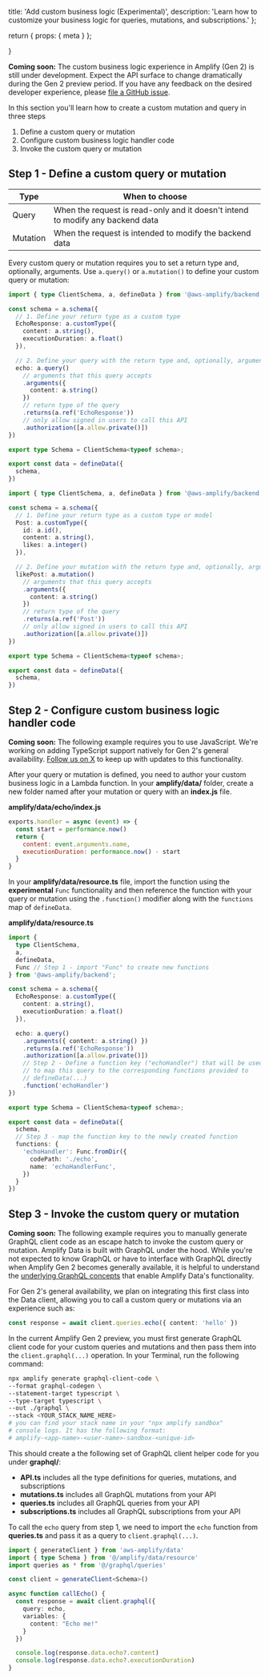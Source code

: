   title: 'Add custom business logic (Experimental)',
  description:
    'Learn how to customize your business logic for queries, mutations, and subscriptions.'
};

  return {
    props: {
      meta
    }
  };

}

<Callout info>

**Coming soon:** The custom business logic experience in Amplify (Gen 2) is still under development. Expect the API surface to change dramatically during the Gen 2 preview period. If you have any feedback on the desired developer experience, please [file a GitHub issue](https://github.com/aws-amplify/amplify-backend).

</Callout>

In this section you'll learn how to create a custom mutation and query in three steps

1. Define a custom query or mutation
2. Configure custom business logic handler code
3. Invoke the custom query or mutation

## Step 1 - Define a custom query or mutation

| Type         | When to choose                                                                 |
| ------------ | ------------------------------------------------------------------------------ |
| Query        | When the request is read-only and it doesn't intend to modify any backend data |
| Mutation     | When the request is intended to modify the backend data                        |

Every custom query or mutation requires you to set a return type and, optionally, arguments. Use `a.query()` or `a.mutation()` to define your custom query or mutation:

<BlockSwitcher>

<Block name="Custom query">

```ts
import { type ClientSchema, a, defineData } from '@aws-amplify/backend';

const schema = a.schema({
  // 1. Define your return type as a custom type
  EchoResponse: a.customType({
    content: a.string(),
    executionDuration: a.float()
  }),

  // 2. Define your query with the return type and, optionally, arguments
  echo: a.query()
    // arguments that this query accepts
    .arguments({ 
      content: a.string()
    }) 
    // return type of the query
    .returns(a.ref('EchoResponse'))
    // only allow signed in users to call this API
    .authorization([a.allow.private()])
})

export type Schema = ClientSchema<typeof schema>;

export const data = defineData({
  schema,
})
```

</Block>

<Block name="Custom mutation">

```ts
import { type ClientSchema, a, defineData } from '@aws-amplify/backend';

const schema = a.schema({
  // 1. Define your return type as a custom type or model
  Post: a.customType({
    id: a.id(),
    content: a.string(),
    likes: a.integer()
  }),

  // 2. Define your mutation with the return type and, optionally, arguments
  likePost: a.mutation()
    // arguments that this query accepts
    .arguments({ 
      content: a.string()
    }) 
    // return type of the query
    .returns(a.ref('Post'))
    // only allow signed in users to call this API
    .authorization([a.allow.private()])
})

export type Schema = ClientSchema<typeof schema>;

export const data = defineData({
  schema,
})
```

</Block>

</BlockSwitcher>

## Step 2 - Configure custom business logic handler code

<Callout info>

**Coming soon:** The following example requires you to use JavaScript. We're working on adding TypeScript support natively for Gen 2's general availability. [Follow us on X](https://x.com/awsamplify) to keep up with updates to this functionality.

</Callout>

After your query or mutation is defined, you need to author your custom business logic in a Lambda function. In your **amplify/data/** folder, create a new folder named after your mutation or query with an **index.js** file. 

**amplify/data/echo/index.js**

```js
exports.handler = async (event) => {
  const start = performance.now()
  return {
    content: event.arguments.name,
    executionDuration: performance.now() - start
  }
}
```

In your **amplify/data/resource.ts** file, import the function using the **experimental** `Func` functionality and then reference the function with your query or mutation using the `.function()` modifier along with the `functions` map of `defineData`.

**amplify/data/resource.ts**

```ts
import {
  type ClientSchema,
  a,
  defineData,
  Func // Step 1 - import "Func" to create new functions
} from '@aws-amplify/backend';

const schema = a.schema({
  EchoResponse: a.customType({
    content: a.string(),
    executionDuration: a.float()
  }),

  echo: a.query()
    .arguments({ content: a.string() }) 
    .returns(a.ref('EchoResponse'))
    .authorization([a.allow.private()])
    // Step 2 - Define a function key ("echoHandler") that will be used
    // to map this query to the corresponding functions provided to
    // defineData(...)
    .function('echoHandler')
})

export type Schema = ClientSchema<typeof schema>;

export const data = defineData({
  schema,
  // Step 3 - map the function key to the newly created function
  functions: {
    'echoHandler': Func.fromDir({
      codePath: './echo',
      name: 'echoHandlerFunc',
    })
  }
})
```

## Step 3 - Invoke the custom query or mutation

<Callout info>

**Coming soon:** The following example requires you to manually generate GraphQL client code as an escape hatch to invoke the custom query or mutation. Amplify Data is built with GraphQL under the hood. While you're not expected to know GraphQL or have to interface with GraphQL directly when Amplify Gen 2 becomes generally available, it is helpful to understand the [underlying GraphQL concepts](https://graphql.org) that enable Amplify Data's functionality.

For Gen 2's general availability, we plan on integrating this first class into the Data client, allowing you to call a custom query or mutations via an experience such as:

```ts
const response = await client.queries.echo({ content: 'hello' })
```

</Callout>

In the current Amplify Gen 2 preview, you must first generate GraphQL client code for your custom queries and mutations and then pass them into the `client.graphql(...)` operation. In your Terminal, run the following command:

```bash
npx amplify generate graphql-client-code \
--format graphql-codegen \
--statement-target typescript \
--type-target typescript \
--out ./graphql \
--stack <YOUR_STACK_NAME_HERE> 
# you can find your stack name in your "npx amplify sandbox"
# console logs. It has the following format:
# amplify-<app-name>-<user-name>-sandbox-<unique-id>
```

This should create a the following set of GraphQL client helper code for you under **graphql/**:
- **API.ts** includes all the type definitions for queries, mutations, and subscriptions
- **mutations.ts** includes all GraphQL mutations from your API
- **queries.ts** includes all GraphQL queries from your API
- **subscriptions.ts** includes all GraphQL subscriptions from your API

To call the `echo` query from step 1, we need to import the `echo` function from **queries.ts** and pass it as a query to `client.graphql(...)`.

```ts
import { generateClient } from 'aws-amplify/data'
import { type Schema } from '@/amplify/data/resource'
import queries as * from '@/graphql/queries'

const client = generateClient<Schema>()

async function callEcho() {
  const response = await client.graphql({
    query: echo,
    variables: {
      content: "Echo me!"
    }
  })

  console.log(response.data.echo?.content)
  console.log(response.data.echo?.executionDuration)
}
```
